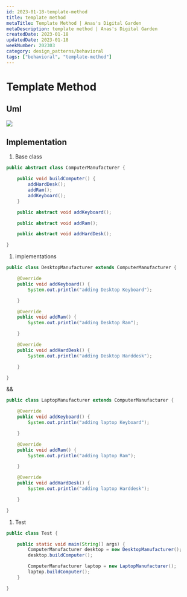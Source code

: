 ```yaml
---
id: 2023-01-18-template-method
title: template method
metaTitle: Template Method | Anas's Digital Garden
metaDescription: template method | Anas's Digital Garden
createdDate: 2023-01-18
updatedDate: 2023-01-18
weekNumber: 202303
category: design_patterns/behavioral
tags: ["behavioral", "template-method"]
---
```


# Template Method

## Uml

![](../UMLs/template-method.png)

## Implementation

1. Base class

```java
public abstract class ComputerManufacturer {

	public void buildComputer() {
		addHardDesk();
		addRam();
		addKeyboard();
	}

	public abstract void addKeyboard();

	public abstract void addRam();

	public abstract void addHardDesk();

}
```

1. implementations

```java
public class DesktopManufacturer extends ComputerManufacturer {

	@Override
	public void addKeyboard() {
		System.out.println("adding Desktop Keyboard");

	}

	@Override
	public void addRam() {
		System.out.println("adding Desktop Ram");

	}

	@Override
	public void addHardDesk() {
		System.out.println("adding Desktop Harddesk");

	}

}
```

&&

```java
public class LaptopManufacturer extends ComputerManufacturer {

	@Override
	public void addKeyboard() {
		System.out.println("adding laptop Keyboard");

	}

	@Override
	public void addRam() {
		System.out.println("adding laptop Ram");

	}

	@Override
	public void addHardDesk() {
		System.out.println("adding laptop Harddesk");

	}

}
```

1. Test

```java
public class Test {

	public static void main(String[] args) {
		ComputerManufacturer desktop = new DesktopManufacturer();
		desktop.buildComputer();

		ComputerManufacturer laptop = new LaptopManufacturer();
		laptop.buildComputer();
	}

}
```
